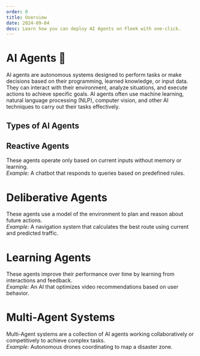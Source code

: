 ```yaml
---
order: 0
title: Overview
date: 2024-09-04
desc: Learn how you can deploy AI Agents on Fleek with one-click.
---
```



# AI Agents 🤖

AI agents are autonomous systems designed to perform tasks or make decisions based on their programming, learned knowledge, or input data. They can interact with their environment, analyze situations, and execute actions to achieve specific goals. AI agents often use machine learning, natural language processing (NLP), computer vision, and other AI techniques to carry out their tasks effectively.

## Types of AI Agents

## Reactive Agents

These agents operate only based on current inputs without memory or learning.
\
_Example:_ A chatbot that responds to queries based on predefined rules.

# Deliberative Agents

These agents use a model of the environment to plan and reason about future actions.
\
_Example:_ A navigation system that calculates the best route using current and predicted traffic.

# Learning Agents

These agents improve their performance over time by learning from interactions and feedback.
\
_Example:_ An AI that optimizes video recommendations based on user behavior.

# Multi-Agent Systems

Multi-Agent systems are a collection of AI agents working collaboratively or competitively to achieve complex tasks.
\
_Example:_ Autonomous drones coordinating to map a disaster zone.
